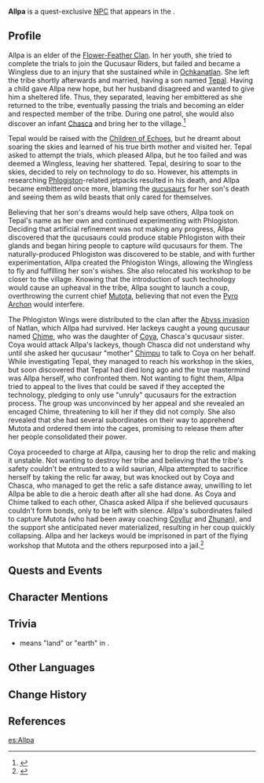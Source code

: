 {{Character Infobox
|type             = Quest NPC
|image            = NPC Allpa.png
|realname         =
|deceased         = 
|region           = Natlan
|location         = Natlan
|affiliation      = Flower-Feather Clan
|title            = 
|element          = Anemo

|ancestry         = <!-- Clan/family -->
|father           = 
|mother           = 
|spouse           = 
|sibling          = 
|child            = Tepal
|childNote        = deceased
|relative         = 

|voiceEN          = 
|voiceCN          = 
|voiceJP          = 
|voiceKR          = 
}}
'''Allpa''' is a quest-exclusive [[NPC]] that appears in the {{Quest|Of Fading Flowers and Falling Feathers}}.

==Profile==
Allpa is an elder of the [[Flower-Feather Clan]]. In her youth, she tried to complete the trials to join the Qucusaur Riders, but failed and became a Wingless due to an injury that she sustained while in [[Ochkanatlan]]. She left the tribe shortly afterwards and married, having a son named [[Tepal]]. Having a child gave Allpa new hope, but her husband disagreed and wanted to give him a sheltered life. Thus, they separated, leaving her embittered as she returned to the tribe, eventually passing the trials and becoming an elder and respected member of the tribe. During one patrol, she would also discover an infant [[Chasca]] and bring her to the village.<ref>{{Ref/Quest|The Wingless One of Tlalocan}}</ref>

Tepal would be raised with the [[Children of Echoes]], but he dreamt about soaring the skies and learned of his true birth mother and visited her. Tepal asked to attempt the trials, which pleased Allpa, but he too failed and was deemed a Wingless, leaving her shattered. Tepal, desiring to soar to the skies, decided to rely on technology to do so. However, his attempts in researching [[Phlogiston]]-related jetpacks resulted in his death, and Allpa became embittered once more, blaming the [[qucusaur]]s for her son's death and seeing them as wild beasts that only cared for themselves.

Believing that her son's dreams would help save others, Allpa took on Tepal's name as her own and continued experimenting with Phlogiston. Deciding that artificial refinement was not making any progress, Allpa discovered that the qucusaurs could produce stable Phlogiston with their glands and began hiring people to capture wild qucusaurs for them. The naturally-produced Phlogiston was discovered to be stable, and with further experimentation, Allpa created the Phlogiston Wings, allowing the Wingless to fly and fulfilling her son's wishes. She also relocated his workshop to be closer to the village. Knowing that the introduction of such technology would cause an upheaval in the tribe, Allpa sought to launch a coup, overthrowing the current chief [[Mutota]], believing that not even the [[Pyro Archon]] would interfere.

The Phlogiston Wings were distributed to the clan after the [[The Rainbow Destined to Burn|Abyss invasion]] of Natlan, which Allpa had survived. Her lackeys caught a young qucusaur named [[Chime]], who was the daughter of [[Coya]], Chasca's qucusaur sister. Coya would attack Allpa's lackeys, though Chasca did not understand why until she asked her qucusaur "mother" [[Chimpu]] to talk to Coya on her behalf. While investigating Tepal, they managed to reach his workshop in the skies, but soon discovered that Tepal had died long ago and the true mastermind was Allpa herself, who confronted them. Not wanting to fight them, Allpa tried to appeal to the lives that could be saved if they accepted the technology, pledging to only use "unruly" qucusaurs for the extraction process. The group was unconvinced by her appeal and she revealed an encaged Chime, threatening to kill her if they did not comply. She also revealed that she had several subordinates on their way to apprehend Mutota and ordered them into the cages, promising to release them after her people consolidated their power.

Coya proceeded to charge at Allpa, causing her to drop the relic and making it unstable. Not wanting to destroy her tribe and believing that the tribe's safety couldn't be entrusted to a wild saurian, Allpa attempted to sacrifice herself by taking the relic far away, but was knocked out by Coya and Chasca, who managed to get the relic a safe distance away, unwilling to let Allpa be able to die a heroic death after all she had done. As Coya and Chime talked to each other, Chasca asked Allpa if she believed qucusaurs couldn't form bonds, only to be left with silence. Allpa's subordinates failed to capture Mutota (who had been away coaching [[Coyllur]] and [[Zhunan]]), and the support she anticipated never materialized, resulting in her coup quickly collapsing. Allpa and her lackeys would be imprisoned in part of the flying workshop that Mutota and the others repurposed into a jail.<ref>{{Ref/Quest|Time for the Showdown}}</ref>

<!--
===Appearance===
<!--Keep appearance section short and concise. Limit to 2 paragraphs with 3-4 sentences each.
''(To be added.)''
-->

==Quests and Events==
{{Quests and Events}}

==Character Mentions==
{{Character Mentions}}

==Trivia==
* {{wt|allpa|Allpa}} means "land" or "earth" in {{w|Quechuan languages|Quechua}}.

==Other Languages==
{{Other Languages|default_hidden=1
|en      = Allpa
|zhs     = 阿尔帕
|zhs_rm  = Ā'ěrpà
|zht     = 阿爾帕
|zht_rm  = Ā'ěrpà
|ja      = アルパ
|ja_rm   = Arupa
|ko      = 알파
|es      = Allpa
|fr      = Allpa
|ru      = Альпа
|th      = Allpa
|vi      = Allpa
|de      = Allpa
|id      = Allpa
|pt      = Allpa
|tr      = Allpa
|it      = Allpa
}}

==Change History==
{{Change History|5.2}}

==References==
{{Reflist}}

[[es:Allpa]]
